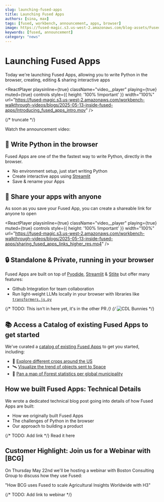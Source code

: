 ```yaml
---
slug: launching-fused-apps
title: Launching Fused Apps
authors: [sina, max]
tags: [fused, workbench, announcement, apps, browser]
image: https://fused-magic.s3.us-west-2.amazonaws.com/blog-assets/Fused_apps_thumbnail_v3.png
keywords: [fused, announcement]
category: "news"
---
```


# Launching Fused Apps

Today we're launching Fused Apps, allowing you to write Python in the browser, creating, editing & sharing interactive apps 


<ReactPlayer
    playsinline={true}
    className="video__player"
    playing={true}
    muted={true}
    controls
    style={{ height: '100% !important' }}
    width="100%"
    url="https://fused-magic.s3.us-west-2.amazonaws.com/workbench-walkthrough-videos/blogs/2025-05-13-inside-fused-apps/Introducing_fused_apps_intro.mov"
/>

{/* truncate */}

Watch the announcement video: 

<ReactPlayer playsinline={true} className="video__player" playing={false} muted={false} controls height="30vh" width="100%" url="https://youtu.be/yjiNxqAcPdw" alignItems='center'/>

## 🐍 Write Python in the browser

Fused Apps are one of the the fastest way to write Python, directly in the browser. 
- No environment setup, just start writing Python
- Create interactive apps using [Streamlit](https://streamlit.io/) 
- Save & rename your Apps


## 🔗 Share your apps with anyone

As soon as you save your Fused App, you can create a shareable link for anyone to open

<ReactPlayer
    playsinline={true}
    className="video__player"
    playing={true}
    muted={true}
    controls
    style={{ height: '100% !important' }}
    width="100%"
    url="https://fused-magic.s3.us-west-2.amazonaws.com/workbench-walkthrough-videos/blogs/2025-05-13-inside-fused-apps/sharing_fused_apps_links_higher_res.mp4"
/>

## 🔒 Standalone & Private, running in your browser 

Fused Apps are built on top of [Pyodide](https://pyodide.org/en/stable/), [Streamlit](https://streamlit.io/) & [Stlite](https://stlite.net/) but offer many features:
- Github Integration for team collaboration
- Run light-weight LLMs locally in your browser with libraries like [`transformers.js.py`](https://github.com/whitphx/transformers.js.py)

{/* TODO: This isn't in here yet, it's in the other PR */}
{/* ![CDL Bunnies](/img/blog/2025-05-20-inside-fused-apps/CDL_light_weight_bunnies.gif) */}

## 📚 Access a Catalog of existing Fused Apps to get started

We've curated a [catalog of existing Fused Apps](https://www.fused.io/workbench/apps/catalog?tab=all) to get you started, including:
- 🌽 [Explore different crops around the US](https://www.fused.io/app/UDF_Explore_CDL_app)
- 🛰️ [Visualize the trend of objects sent to Space](https://www.fused.io/app/UDF_Objects_to_space)
- 🌲 [Pan a map of Forest statistics per global municipality](https://www.fused.io/app/UDF_Zonal_Stats_Forest_App)

## How we built Fused Apps: Technical Details

We wrote a dedicated technical blog post going into details of how Fused Apps are built:
- How we originally built Fused Apps
- The challenges of Python in the browser
- Our approach to building a product

{/* TODO: Add link */}
Read it here


## Customer Highlight: Join us for a Webinar with [BCG]

On Thursday May 22nd we'll be hosting a webinar with Boston Consulting Group to discuss how they use Fused:

"How BCG uses Fused to scale Agricultural Insights Worldwide with H3"

{/* TODO: Add link to webinar */}